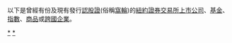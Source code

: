 {{distinguish|Category:紐約證券交易所上市公司}}

以下是曾經有份及現有發行[[認股證|認股證]](俗稱[[窩輪|窩輪]])的[[紐約證券交易所|紐約證券交易所]][[上市公司|上市公司]]、[[基金|基金]]、[[指數|指數]]、[[商品|商品]]或[[跨國企業|跨國企業]]。

[[Category:紐約證券交易所上市公司|*]]
[[Category:認股證|*]]